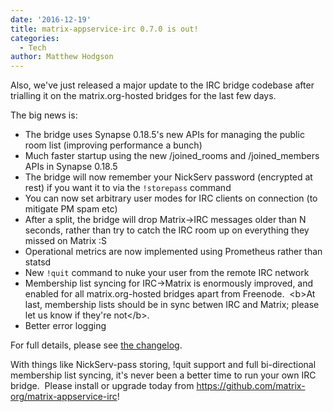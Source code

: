 ```yaml
---
date: '2016-12-19'
title: matrix-appservice-irc 0.7.0 is out!
categories:
  - Tech
author: Matthew Hodgson
---
```


Also, we've just released a major update to the IRC bridge codebase after trialling it on the matrix.org-hosted bridges for the last few days.

The big news is:
<ul>
 	<li>The bridge uses Synapse 0.18.5's new APIs for managing the public room list (improving performance a bunch)</li>
 	<li>Much faster startup using the new /joined_rooms and /joined_members APIs in Synapse 0.18.5</li>
 	<li>The bridge will now remember your NickServ password (encrypted at rest) if you want it to via the <code>!storepass</code> command</li>
 	<li>You can now set arbitrary user modes for IRC clients on connection (to mitigate PM spam etc)</li>
 	<li>After a split, the bridge will drop Matrix-&gt;IRC messages older than N seconds, rather than try to catch the IRC room up on everything they missed on Matrix :S</li>
 	<li>Operational metrics are now implemented using Prometheus rather than statsd</li>
 	<li>New <code>!quit</code> command to nuke your user from the remote IRC network</li>
 	<li>Membership list syncing for IRC-&gt;Matrix is enormously improved, and enabled for all matrix.org-hosted bridges apart from Freenode.  &lt;b&gt;At last, membership lists should be in sync betwen IRC and Matrix; please let us know if they're not&lt;/b&gt;.</li>
 	<li>Better error logging</li>
</ul>
For full details, please see <a href="https://github.com/matrix-org/matrix-appservice-irc/blob/master/CHANGELOG.md">the changelog</a>.

With things like NickServ-pass storing, !quit support and full bi-directional membership list syncing, it's never been a better time to run your own IRC bridge.  Please install or upgrade today from <a href="https://github.com/matrix-org/matrix-appservice-irc">https://github.com/matrix-org/matrix-appservice-irc</a>!